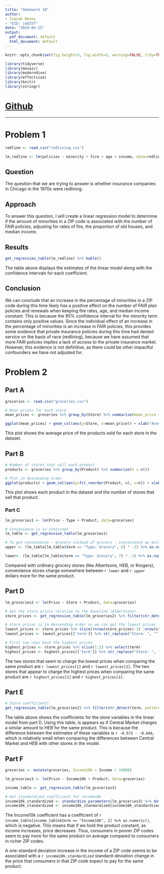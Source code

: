 ---
title: "Homework 10"
author:
- Isaiah Benny
- "EID: ieb357"
date: "2024-04-25"
output:
  pdf_document: default
  html_document: default
---

```{r global_options, echo=FALSE}
knitr::opts_chunk$set(fig.height=3, fig.width=5, warning=FALSE, tidy=TRUE, tidy.opts=list(width.cutoff=60), echo = FALSE, message = FALSE, fig.align = 'center')
```

```{r}
library(tidyverse)
library(mosaic)
library(moderndive)
library(effectsize)
library(knitr)
library(stringr)
```


# [Github](https://github.com/isaiahbenny/SDS315-HW10)

---

# Problem 1

```{r}
redline <- read.csv("redlining.csv")

lm_redline <- lm(policies ~ minority + fire + age + income, data=redline)
```

## Question

The question that we are trying to answer is whether insurance companies in Chicago in the 1970s were redlining.

## Approach

To answer this question, I will create a linear regression model to determine if the amount of minorities in a ZIP code is associated with the number of FAIR policies, adjusting for rates of fire, the proportion of old houses, and median income.

## Results

```{r}
get_regression_table(lm_redline) %>% kable()
```

The table above displays the estimates of the linear model along with the confidence intervals for each coefficient.

## Conclusion

We can conclude that an increase in the percentage of minorities in a ZIP code during this time likely has a positive effect on the number of FAIR plan policies and renewals when keeping fire rates, age, and median income constant. This is because the 95% confidence interval for the minority term contains only positive values. Since the individual effect of an increase in the percentage of minorities is an increase in FAIR policies, this provides some evidence that private insurance policies during this time had denied service on the basis of race (redlining), because we have assumed that more FAIR policies implies a lack of access to the private insurance market. However, this evidence is not definitive, as there could be other impactful confounders we have not adjusted for.

\newpage

# Problem 2

## Part A
```{r}
groceries <- read.csv("groceries.csv")

# Mean prices for each store
mean_prices <- groceries %>% group_by(Store) %>% summarise(mean_price = mean(Price))

ggplot(mean_prices) + geom_col(aes(y=Store, x=mean_price)) + xlab("Average Price of Products Sold")
```

This plot shows the average price of the products sold for each store in the dataset.

## Part B
```{r, fig.height=11, fig.width=9}
# Number of stores that sell each product
products <- groceries %>% group_by(Product) %>% summarize(n = n())

# Plot in descending order
ggplot(products) + geom_col(aes(y=fct_reorder(Product, n), x=n)) + xlab("Number of Stores Selling Product") + ylab("Product")
```

This plot shows each product in the dataset and the number of stores that sell that product.

### Part C
```{r}

lm_groceries1 <- lm(Price ~ Type + Product, data=groceries)

# Convenience is in intercept
lm_table <- get_regression_table(lm_groceries1)

# To get convenience - grocery instead of grocery - convenience we multiply the confint by -1
upper <- (lm_table[lm_table$term == "Type: Grocery", 6] * -1) %>% as.numeric() %>% round(2)

lower<- (lm_table[lm_table$term == "Type: Grocery", 7] * -1) %>% as.numeric() %>% round(2)

```

Compared with ordinary grocery stores (like Albertsons, HEB, or Krogers), convenience stores charge somewhere between `r lower` and `r upper` dollars more for the same product.

## Part D
```{r}
lm_groceries2 <- lm(Price ~ Store + Product, data=groceries)

# Get the store prices relative to the baseline (Albertsons)
store_prices <- get_regression_table(lm_groceries2) %>% filter(str_detect(term, pattern="Store")) %>% arrange(desc(estimate))

# store_prices is in descending order so we can get the lowest prices in the last two rows
lowest_prices <- store_prices %>% slice((nrow(store_prices)-1) :nrow(store_prices)) %>% select(term)
lowest_prices <- lowest_prices[['term']] %>% str_replace("Store: ", "")

# First two rows have the highest prices
highest_prices <- store_prices %>% slice(1:2) %>% select(term)
highest_prices <- highest_prices[['term']] %>% str_replace("Store: ", "")
```

The two stores that seem to charge the lowest prices when comparing the same product are `r lowest_prices[1]` and `r lowest_prices[2]`. The two stores that appear to charge the highest prices when comparing the same product are `r highest_prices[1]` and `r highest_prices[2]`.


## Part E
```{r}
# Store coefficients
get_regression_table(lm_groceries2) %>% filter(str_detect(term, pattern="Store:")) %>% kable()
```

The table above shows the coefficients for the store variables in the linear model from part D. Using this table, is appears as if Central Market charges a similar amount to HEB for the same product. This is because the difference between the estimates of these variables is `r -0.573 - -0.646`, which is relatively small when comparing the differences between Central Market and HEB with other stores in the model.

## Part F
```{r}
groceries <- mutate(groceries, Income10k = Income / 10000)

lm_groceries3 <- lm(Price ~ Income10k + Product, data=groceries)

income_table <- get_regression_table(lm_groceries3)

# Get standardized coefficient for income10k
income10k_standardized <- standardize_parameters(lm_groceries3) %>% data.frame()
income10k_standardized <- income10k_standardized[income10k_standardized$Parameter=="Income10k", 2] %>% round(3)
```

The Income10k coefficient has a coefficient of `r income_table[income_table$term == "Income10k", 2] %>% as.numeric()`, which is negative. This means that if we hold the product constant, as income increases, price decreases. Thus, consumers in poorer ZIP codes seem to pay more for the same product on average compared to consumers in richer ZIP codes.

A one-standard deviation increase in the income of a ZIP code seems to be associated with a `r income10k_standardized` standard-deviation change in the price that consumers in that ZIP code expect to pay for the same product.